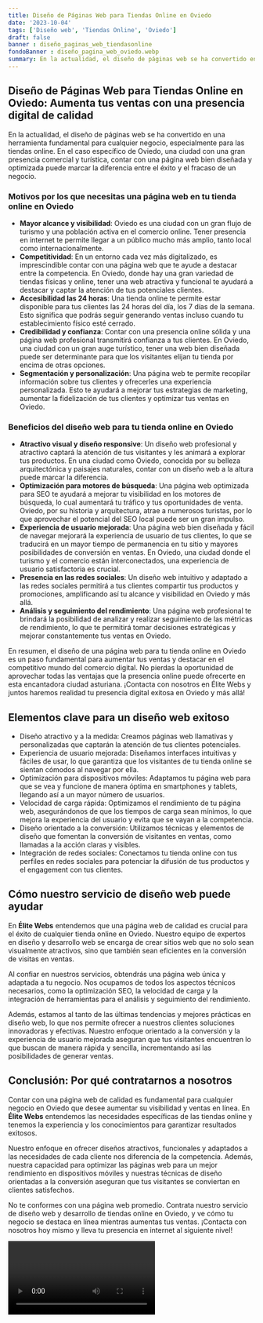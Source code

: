 ```yaml
---
title: Diseño de Páginas Web para Tiendas Online en Oviedo
date: '2023-10-04'
tags: ['Diseño web', 'Tiendas Online', 'Oviedo']
draft: false
banner : diseño_paginas_web_tiendasonline
fondoBanner : diseño_pagina_web_oviedo.webp
summary: En la actualidad, el diseño de páginas web se ha convertido en una herramienta fundamental para cualquier negocio, especialmente para las tiendas online. En el caso específico de Oviedo, una ciudad con una gran presencia comercial y turística, contar con una página web bien diseñada y optimizada puede marcar la diferencia entre el éxito y el fracaso de un negocio.
---
```


## Diseño de Páginas Web para Tiendas Online en Oviedo: Aumenta tus ventas con una presencia digital de calidad

En la actualidad, el diseño de páginas web se ha convertido en una herramienta fundamental para cualquier negocio, especialmente para las tiendas online. En el caso específico de Oviedo, una ciudad con una gran presencia comercial y turística, contar con una página web bien diseñada y optimizada puede marcar la diferencia entre el éxito y el fracaso de un negocio.

### Motivos por los que necesitas una página web en tu tienda online en Oviedo

* **Mayor alcance y visibilidad**: Oviedo es una ciudad con un gran flujo de turismo y una población activa en el comercio online. Tener presencia en internet te permite llegar a un público mucho más amplio, tanto local como internacionalmente.
* **Competitividad**: En un entorno cada vez más digitalizado, es imprescindible contar con una página web que te ayude a destacar entre la competencia. En Oviedo, donde hay una gran variedad de tiendas físicas y online, tener una web atractiva y funcional te ayudará a destacar y captar la atención de tus potenciales clientes.
* **Accesibilidad las 24 horas**: Una tienda online te permite estar disponible para tus clientes las 24 horas del día, los 7 días de la semana. Esto significa que podrás seguir generando ventas incluso cuando tu establecimiento físico esté cerrado.
* **Credibilidad y confianza**: Contar con una presencia online sólida y una página web profesional transmitirá confianza a tus clientes. En Oviedo, una ciudad con un gran auge turístico, tener una web bien diseñada puede ser determinante para que los visitantes elijan tu tienda por encima de otras opciones.
* **Segmentación y personalización**: Una página web te permite recopilar información sobre tus clientes y ofrecerles una experiencia personalizada. Esto te ayudará a mejorar tus estrategias de marketing, aumentar la fidelización de tus clientes y optimizar tus ventas en Oviedo.

### Beneficios del diseño web para tu tienda online en Oviedo

* **Atractivo visual y diseño responsive**: Un diseño web profesional y atractivo captará la atención de tus visitantes y les animará a explorar tus productos. En una ciudad como Oviedo, conocida por su belleza arquitectónica y paisajes naturales, contar con un diseño web a la altura puede marcar la diferencia.
* **Optimización para motores de búsqueda**: Una página web optimizada para SEO te ayudará a mejorar tu visibilidad en los motores de búsqueda, lo cual aumentará tu tráfico y tus oportunidades de venta. Oviedo, por su historia y arquitectura, atrae a numerosos turistas, por lo que aprovechar el potencial del SEO local puede ser un gran impulso.
* **Experiencia de usuario mejorada**: Una página web bien diseñada y fácil de navegar mejorará la experiencia de usuario de tus clientes, lo que se traducirá en un mayor tiempo de permanencia en tu sitio y mayores posibilidades de conversión en ventas. En Oviedo, una ciudad donde el turismo y el comercio están interconectados, una experiencia de usuario satisfactoria es crucial.
* **Presencia en las redes sociales**: Un diseño web intuitivo y adaptado a las redes sociales permitirá a tus clientes compartir tus productos y promociones, amplificando así tu alcance y visibilidad en Oviedo y más allá.
* **Análisis y seguimiento del rendimiento**: Una página web profesional te brindará la posibilidad de analizar y realizar seguimiento de las métricas de rendimiento, lo que te permitirá tomar decisiones estratégicas y mejorar constantemente tus ventas en Oviedo.

En resumen, el diseño de una página web para tu tienda online en Oviedo es un paso fundamental para aumentar tus ventas y destacar en el competitivo mundo del comercio digital. No pierdas la oportunidad de aprovechar todas las ventajas que la presencia online puede ofrecerte en esta encantadora ciudad asturiana. ¡Contacta con nosotros en Élite Webs y juntos haremos realidad tu presencia digital exitosa en Oviedo y más allá!

<GifSeo />

<Cta />

## Elementos clave para un diseño web exitoso

- Diseño atractivo y a la medida: Creamos páginas web llamativas y personalizadas que captarán la atención de tus clientes potenciales.
- Experiencia de usuario mejorada: Diseñamos interfaces intuitivas y fáciles de usar, lo que garantiza que los visitantes de tu tienda online se sientan cómodos al navegar por ella.
- Optimización para dispositivos móviles: Adaptamos tu página web para que se vea y funcione de manera óptima en smartphones y tablets, llegando así a un mayor número de usuarios.
- Velocidad de carga rápida: Optimizamos el rendimiento de tu página web, asegurándonos de que los tiempos de carga sean mínimos, lo que mejora la experiencia del usuario y evita que se vayan a la competencia.
- Diseño orientado a la conversión: Utilizamos técnicas y elementos de diseño que fomentan la conversión de visitantes en ventas, como llamadas a la acción claras y visibles.
- Integración de redes sociales: Conectamos tu tienda online con tus perfiles en redes sociales para potenciar la difusión de tus productos y el engagement con tus clientes.

## Cómo nuestro servicio de diseño web puede ayudar

En **Élite Webs** entendemos que una página web de calidad es crucial para el éxito de cualquier tienda online en Oviedo. Nuestro equipo de expertos en diseño y desarrollo web se encarga de crear sitios web que no solo sean visualmente atractivos, sino que también sean eficientes en la conversión de visitas en ventas.

Al confiar en nuestros servicios, obtendrás una página web única y adaptada a tu negocio. Nos ocupamos de todos los aspectos técnicos necesarios, como la optimización SEO, la velocidad de carga y la integración de herramientas para el análisis y seguimiento del rendimiento.

Además, estamos al tanto de las últimas tendencias y mejores prácticas en diseño web, lo que nos permite ofrecer a nuestros clientes soluciones innovadoras y efectivas. Nuestro enfoque orientado a la conversión y la experiencia de usuario mejorada aseguran que tus visitantes encuentren lo que buscan de manera rápida y sencilla, incrementando así las posibilidades de generar ventas.

## Conclusión: Por qué contratarnos a nosotros

Contar con una página web de calidad es fundamental para cualquier negocio en Oviedo que desee aumentar su visibilidad y ventas en línea. En **Élite Webs** entendemos las necesidades específicas de las tiendas online y tenemos la experiencia y los conocimientos para garantizar resultados exitosos.

Nuestro enfoque en ofrecer diseños atractivos, funcionales y adaptados a las necesidades de cada cliente nos diferencia de la competencia. Además, nuestra capacidad para optimizar las páginas web para un mejor rendimiento en dispositivos móviles y nuestras técnicas de diseño orientadas a la conversión aseguran que tus visitantes se conviertan en clientes satisfechos.

No te conformes con una página web promedio. Contrata nuestro servicio de diseño web y desarrollo de tiendas online en Oviedo, y ve cómo tu negocio se destaca en línea mientras aumentas tus ventas. ¡Contacta con nosotros hoy mismo y lleva tu presencia en internet al siguiente nivel!

<Video />

<CtaBot job='Tiendas Online' city='Oviedo'/>

<Gmaps query='Oviedo+españa+maps' />